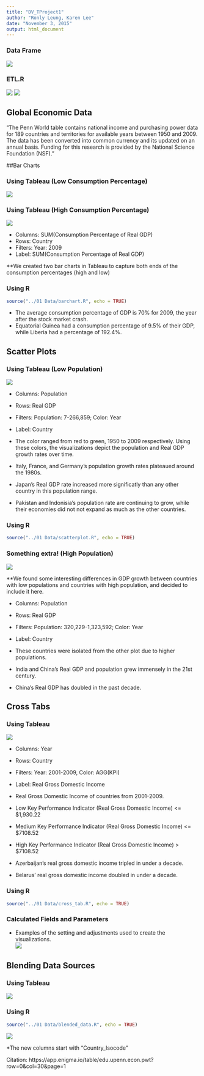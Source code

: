 ```yaml
---
title: "DV_TProject1"
author: "Ronly Leung, Karen Lee"
date: "November 3, 2015"
output: html_document
---
```


### Data Frame
![](dataframe.jpg)

### ETL.R
![](ETL_R.jpg)
![](ETL_SQL.jpg)


## Global Economic Data
"The Penn World table contains national income and purchasing power data for 189 countries and territories for available years between 1950 and 2009. The data has been converted into common currency and its updated on an annual basis. Funding for this research is provided by the National Science Foundation (NSF)."  

##Bar Charts

### Using Tableau (Low Consumption Percentage)
![](bar chart 0.jpg)  

### Using Tableau (High Consumption Percentage)
![](bar chart.jpg)

* Columns: SUM(Consumption Percentage of Real GDP)  
* Rows: Country  
* Filters: Year: 2009  
* Label: SUM(Consumption Percentage of Real GDP)

**We created two bar charts in Tableau to capture both ends of the consumption percentages (high and low)

### Using R

```r
source("../01 Data/barchart.R", echo = TRUE)
```

* The average consumption percentage of GDP is 70% for 2009, the year after the stock market crash. 
* Equatorial Guinea had a consumption percentage of 9.5% of their GDP, while Liberia had a percentage of 192.4%.  

## Scatter Plots 
### Using Tableau (Low Population)
![](scatter plot 1.jpg)  

* Columns: Population  
* Rows: Real GDP  
* Filters: Population: 7-266,859; Color: Year  
* Label: Country  

* The color ranged from red to green, 1950 to 2009 respectively. Using these colors, the visualizations depict the population and Real GDP growth rates over time.  
* Italy, France, and Germany's population growth rates plateaued around the 1980s.  
* Japan's Real GDP rate increased more significatly than any other country in this population range.  
* Pakistan and Indonisia's population rate are continuing to grow, while their economies did not not expand as much as the other countries.  

### Using R
```r
source("../01 Data/scatterplot.R", echo = TRUE)
```


### Something extra! (High Population)
![](scatter plot 2.jpg)  

**We found some interesting differences in GDP growth between countries with low populations and countries with high population, and decided to include it here.

* Columns: Population  
* Rows: Real GDP  
* Filters: Population: 320,229-1,323,592; Color: Year  
* Label: Country  

* These countries were isolated from the other plot due to higher populations.  
* India and China's Real GDP and population grew immensely in the 21st century.  
* China's Real GDP has doubled in the past decade.  


## Cross Tabs
### Using Tableau  
![](cross tab.jpg)  

* Columns: Year  
* Rows: Country  
* Filters: Year: 2001-2009, Color: AGG(KPI)  
* Label: Real Gross Domestic Income  

* Real Gross Domestic Income of countries from 2001-2009.  
* Low Key Performance Indicator (Real Gross Domestic Income) <= $1,930.22  
* Medium Key Performance Indicator (Real Gross Domestic Income) <= $7108.52  
* High Key Performance Indicator (Real Gross Domestic Income) > $7108.52  
* Azerbaijan's real gross domestic income tripled in under a decade.  
* Belarus' real gross domestic income doubled in under a decade.  

### Using R
```r
source("../01 Data/cross_tab.R", echo = TRUE)
```

### Calculated Fields and Parameters
* Examples of the setting and adjustments used to create the visualizations.  
![](KPI and parameters.jpg)    


## Blending Data Sources
### Using Tableau
![](blended_data.jpg)

### Using R
```r
source("../01 Data/blended_data.R", echo = TRUE)
```
![](blended_data_R.jpg)

*The new columns start with "Country_Isocode"


Citation:
https://app.enigma.io/table/edu.upenn.econ.pwt?row=0&col=30&page=1
